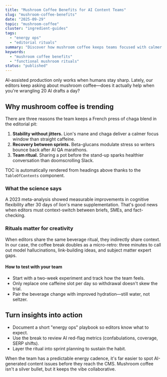 ```yaml
---
title: "Mushroom Coffee Benefits for AI Content Teams"
slug: "mushroom-coffee-benefits"
date: "2025-09-29"
topic: "mushroom-coffee"
cluster: "ingredient-guides"
tags:
  - "energy ops"
  - "editorial rituals"
summary: "Discover how mushroom coffee keeps teams focused with calmer energy rituals and recovery-friendly routines."
keywords:
  - "mushroom coffee benefits"
  - "functional mushroom rituals"
status: "published"
---
```


AI-assisted production only works when humans stay sharp. Lately, our editors keep asking
about mushroom coffee—does it actually help when you're wrangling 20 AI drafts a day?

<OpenImage slug="mushroom-coffee-benefits" alt="Mushroom Coffee Benefits for AI Content Teams" />

## Why mushroom coffee is trending

There are three reasons the team keeps a French press of chaga blend in the editorial pit:

1. **Stability without jitters.** Lion's mane and chaga deliver a calmer focus window than straight caffeine.
2. **Recovery between sprints.** Beta-glucans modulate stress so writers bounce back after AI QA marathons.
3. **Team ritual.** Sharing a pot before the stand-up sparks healthier conversation than doomscrolling Slack.

TOC is automatically rendered from headings above thanks to the `TableOfContents` component.

### What the science says

A 2023 meta-analysis showed measurable improvements in cognitive flexibility after 30 days of
lion's mane supplementation. That's good news when editors must context-switch between briefs,
SMEs, and fact-checking.

<Callout
  heading="Need an energy-friendly brief template?"
  body="Download our AI content brief that balances model prompts with editor guardrails."
  actionLabel="Grab the template"
  actionHref="/resources/ai-brief-template.pdf"
/>

### Rituals matter for creativity

When editors share the same beverage ritual, they indirectly share context. In our case, the
coffee break doubles as a micro-retro: three minutes to call out model hallucinations, link-building
ideas, and subject matter expert gaps.

#### How to test with your team

- Start with a two-week experiment and track how the team feels.
- Only replace one caffeine slot per day so withdrawal doesn't skew the trial.
- Pair the beverage change with improved hydration—still water, not seltzer.

## Turn insights into action

- Document a short "energy ops" playbook so editors know what to expect.
- Use the break to review AI red-flag metrics (confabulations, coverage, SERP shifts).
- Layer the ritual into sprint planning to sustain the habit.

When the team has a predictable energy cadence, it's far easier to spot AI-generated content issues
before they reach the CMS. Mushroom coffee isn't a silver bullet, but it keeps the vibe collaborative.
